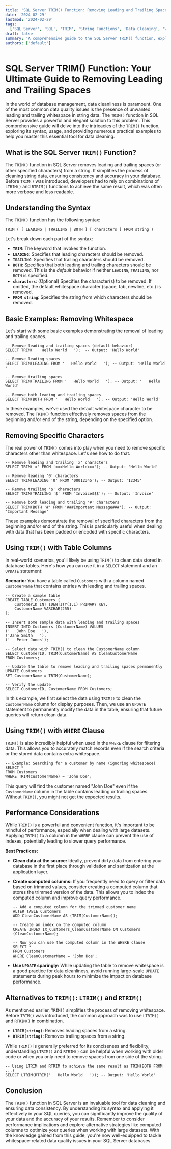 ```yaml
---
title: 'SQL Server TRIM() Function: Removing Leading and Trailing Spaces in SQL'
date: '2024-02-29'
lastmod: '2024-02-29'
tags:
  ['SQL Server', 'SQL', 'TRIM', 'String Functions', 'Data Cleaning', 'Whitespace', 'LTrim', 'RTrim']
draft: false
summary: 'A comprehensive guide to the SQL Server TRIM() function, explaining its usage, syntax, and practical examples for removing leading and trailing whitespace from strings in SQL databases. Learn how to clean your data effectively.'
authors: ['default']
---
```


# SQL Server TRIM() Function: Your Ultimate Guide to Removing Leading and Trailing Spaces

In the world of database management, data cleanliness is paramount. One of the most common data quality issues is the presence of unwanted leading and trailing whitespace in string data. The `TRIM()` function in SQL Server provides a powerful and elegant solution to this problem. This comprehensive guide will delve into the intricacies of the `TRIM()` function, exploring its syntax, usage, and providing numerous practical examples to help you master this essential tool for data cleaning.

## What is the SQL Server `TRIM()` Function?

The `TRIM()` function in SQL Server removes leading and trailing spaces (or other specified characters) from a string. It simplifies the process of cleaning string data, ensuring consistency and accuracy in your database. Before `TRIM()` was introduced, developers had to rely on combinations of `LTRIM()` and `RTRIM()` functions to achieve the same result, which was often more verbose and less readable.

## Understanding the Syntax

The `TRIM()` function has the following syntax:

```plaintext
TRIM ( [ LEADING | TRAILING | BOTH ] [ characters ] FROM string )
```

Let's break down each part of the syntax:

- **`TRIM`**: The keyword that invokes the function.
- **`LEADING`**: Specifies that leading characters should be removed.
- **`TRAILING`**: Specifies that trailing characters should be removed.
- **`BOTH`**: Specifies that both leading and trailing characters should be removed. This is the _default_ behavior if neither `LEADING`, `TRAILING`, nor `BOTH` is specified.
- **`characters`**: (Optional) Specifies the character(s) to be removed. If omitted, the default whitespace character (space, tab, newline, etc.) is removed.
- **`FROM string`**: Specifies the string from which characters should be removed.

## Basic Examples: Removing Whitespace

Let's start with some basic examples demonstrating the removal of leading and trailing spaces.

```plaintext
-- Remove leading and trailing spaces (default behavior)
SELECT TRIM('   Hello World   ');  -- Output: 'Hello World'

-- Remove leading spaces
SELECT TRIM(LEADING FROM '   Hello World   '); -- Output: 'Hello World   '

-- Remove trailing spaces
SELECT TRIM(TRAILING FROM '   Hello World   '); -- Output: '   Hello World'

-- Remove both leading and trailing spaces
SELECT TRIM(BOTH FROM '   Hello World   '); -- Output: 'Hello World'
```

In these examples, we've used the default whitespace character to be removed. The `TRIM()` function effectively removes spaces from the beginning and/or end of the string, depending on the specified option.

## Removing Specific Characters

The real power of `TRIM()` comes into play when you need to remove specific characters other than whitespace. Let's see how to do that.

```plaintext
-- Remove leading and trailing 'x' characters
SELECT TRIM('x' FROM 'xxxHello Worldxxx'); -- Output: 'Hello World'

-- Remove leading '0' characters
SELECT TRIM(LEADING '0' FROM '00012345'); -- Output: '12345'

-- Remove trailing '$' characters
SELECT TRIM(TRAILING '$' FROM 'Invoice$$$'); -- Output: 'Invoice'

-- Remove both leading and trailing '#' characters
SELECT TRIM(BOTH '#' FROM '###Important Message###'); -- Output: 'Important Message'
```

These examples demonstrate the removal of specified characters from the beginning and/or end of the string. This is particularly useful when dealing with data that has been padded or encoded with specific characters.

## Using `TRIM()` with Table Columns

In real-world scenarios, you'll likely be using `TRIM()` to clean data stored in database tables. Here's how you can use it in a `SELECT` statement and an `UPDATE` statement:

**Scenario:** You have a table called `Customers` with a column named `CustomerName` that contains entries with leading and trailing spaces.

```plaintext
-- Create a sample table
CREATE TABLE Customers (
    CustomerID INT IDENTITY(1,1) PRIMARY KEY,
    CustomerName VARCHAR(255)
);

-- Insert some sample data with leading and trailing spaces
INSERT INTO Customers (CustomerName) VALUES
('   John Doe   '),
('Jane Smith   '),
('   Peter Jones');

-- Select data with TRIM() to clean the CustomerName column
SELECT CustomerID, TRIM(CustomerName) AS CleanCustomerName
FROM Customers;

-- Update the table to remove leading and trailing spaces permanently
UPDATE Customers
SET CustomerName = TRIM(CustomerName);

-- Verify the update
SELECT CustomerID, CustomerName FROM Customers;
```

In this example, we first select the data using `TRIM()` to clean the `CustomerName` column for display purposes. Then, we use an `UPDATE` statement to permanently modify the data in the table, ensuring that future queries will return clean data.

## Using `TRIM()` with `WHERE` Clause

`TRIM()` is also incredibly helpful when used in the `WHERE` clause for filtering data. This allows you to accurately match records even if the search criteria or the stored data contains extra whitespace.

```plaintext
-- Example: Searching for a customer by name (ignoring whitespace)
SELECT *
FROM Customers
WHERE TRIM(CustomerName) = 'John Doe';
```

This query will find the customer named "John Doe" even if the `CustomerName` column in the table contains leading or trailing spaces. Without `TRIM()`, you might not get the expected results.

## Performance Considerations

While `TRIM()` is a powerful and convenient function, it's important to be mindful of performance, especially when dealing with large datasets. Applying `TRIM()` to a column in the `WHERE` clause can prevent the use of indexes, potentially leading to slower query performance.

**Best Practices:**

- **Clean data at the source:** Ideally, prevent dirty data from entering your database in the first place through validation and sanitization at the application layer.
- **Create computed columns:** If you frequently need to query or filter data based on trimmed values, consider creating a computed column that stores the trimmed version of the data. This allows you to index the computed column and improve query performance.

  ```plaintext
  -- Add a computed column for the trimmed customer name
  ALTER TABLE Customers
  ADD CleanCustomerName AS (TRIM(CustomerName));

  -- Create an index on the computed column
  CREATE INDEX IX_Customers_CleanCustomerName ON Customers (CleanCustomerName);

  -- Now you can use the computed column in the WHERE clause
  SELECT *
  FROM Customers
  WHERE CleanCustomerName = 'John Doe';
  ```

- **Use `UPDATE` sparingly:** While updating the table to remove whitespace is a good practice for data cleanliness, avoid running large-scale `UPDATE` statements during peak hours to minimize the impact on database performance.

## Alternatives to `TRIM()`: `LTRIM()` and `RTRIM()`

As mentioned earlier, `TRIM()` simplifies the process of removing whitespace. Before `TRIM()` was introduced, the common approach was to use `LTRIM()` and `RTRIM()` in combination.

- **`LTRIM(string)`**: Removes leading spaces from a string.
- **`RTRIM(string)`**: Removes trailing spaces from a string.

While `TRIM()` is generally preferred for its conciseness and flexibility, understanding `LTRIM()` and `RTRIM()` can be helpful when working with older code or when you only need to remove spaces from one side of the string.

```plaintext
-- Using LTRIM and RTRIM to achieve the same result as TRIM(BOTH FROM ...)
SELECT LTRIM(RTRIM('   Hello World   ')); -- Output: 'Hello World'
```

## Conclusion

The `TRIM()` function in SQL Server is an invaluable tool for data cleaning and ensuring data consistency. By understanding its syntax and applying it effectively in your SQL queries, you can significantly improve the quality of your data and the accuracy of your results. Remember to consider performance implications and explore alternative strategies like computed columns to optimize your queries when working with large datasets. With the knowledge gained from this guide, you're now well-equipped to tackle whitespace-related data quality issues in your SQL Server databases.
